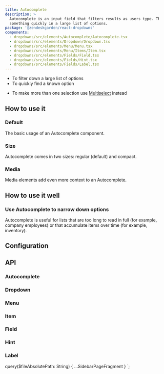 ```yaml
---
title: Autocomplete
description: >
  Autocomplete is an input field that filters results as users type. This helps users find
  something quickly in a large list of options.
package: '@zendeskgarden/react-dropdowns'
components:
  - dropdowns/src/elements/Autocomplete/Autocomplete.tsx
  - dropdowns/src/elements/Dropdown/Dropdown.tsx
  - dropdowns/src/elements/Menu/Menu.tsx
  - dropdowns/src/elements/Menu/Items/Item.tsx
  - dropdowns/src/elements/Fields/Field.tsx
  - dropdowns/src/elements/Fields/Hint.tsx
  - dropdowns/src/elements/Fields/Label.tsx
---
```


<Usage>
  <Use>
    <ul>
      <li>To filter down a large list of options</li>
      <li>To quickly find a known option</li>
    </ul>
  </Use>
  <Misuse>
    <ul>
      <li>
        To make more than one selection use <a href="./multiselect">Multiselect</a> instead
      </li>
    </ul>
  </Misuse>
</Usage>

## How to use it

### Default

The basic usage of an Autocomplete component.


<CodeExample code={DefaultCode}>
  <Default />
</CodeExample>

### Size

Autocomplete comes in two sizes: regular (default) and compact.


<CodeExample code={SizeCode}>
  <Size />
</CodeExample>

### Media

Media elements add even more context to an Autocomplete.


<CodeExample code={MediaCode}>
  <Media />
</CodeExample>

## How to use it well

### Use Autocomplete to narrow down options

Autocomplete is useful for lists that are too long to read in full (for example, company employees)
or that accumulate items over time (for example, inventory).

## Configuration

<Configuration reactPackage={props.data.mdx.package} components={props.data.mdx.components} />

## API

### Autocomplete

<PropSheet components={props.data.mdx.components} componentName="autocomplete" />

### Dropdown

<PropSheet components={props.data.mdx.components} componentName="dropdown" />

### Menu

<PropSheet components={props.data.mdx.components} componentName="menu" />

### Item

<PropSheet components={props.data.mdx.components} componentName="item" />

### Field

<PropSheet components={props.data.mdx.components} componentName="field" />

### Hint

<PropSheet components={props.data.mdx.components} componentName="hint" />

### Label

<PropSheet components={props.data.mdx.components} componentName="label" />


  query($fileAbsolutePath: String) {
    ...SidebarPageFragment
  }
`;
